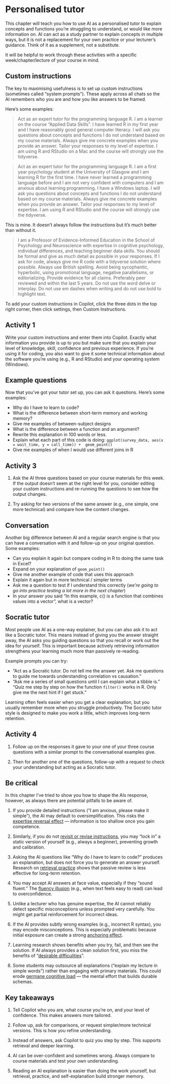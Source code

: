 
# Personalised tutor

This chapter will teach you how to use AI as a personalised tutor to explain concepts and functions you're struggling to understand, or would like more information on. AI can act as a study partner to explain concepts in multiple ways, but it is not a replacement for your own practice or your lecturer’s guidance. Think of it as a supplement, not a substitute.

It will be helpful to work through these activities with a specific week/chapter/lecture of your course in mind.

## Custom instructions

The key to maximising usefulness is to set up custom instructions (sometimes called “system prompts”). These apply across all chats so the AI remembers who you are and how you like answers to be framed. 

Here's some examples:

> Act as an expert tutor for the programming language R. I am a learner on  the course "Applied Data Skills". I have learned R in my first year and I have reasonably good general computer literacy. I will ask you questions about concepts and functions I do not understand based on my course materials. Always give me concrete examples when you provide an answer. Tailor your responses to my level of expertise. I am using R and RStudio on a Mac and the course will strongly use the tidyverse.

> Act as an expert tutor for the programming language R. I am a first year psychology student at the University of Glasgow and I am learning R for the first time. I have never learned a programming language before and I am not very confident with computers and I am anxious about learning programming. I have a Windows laptop. I will ask you questions about concepts and functions I do not understand based on my course materials. Always give me concrete examples when you provide an answer. Tailor your responses to my level of expertise. I am using R and RStudio and the course will strongly use the tidyverse.

This is mine. It doesn't always follow the instructions but it's much better than without it.

> I am a Professor of Evidence-Informed Education in the School of Psychology and Neuroscience with expertise in cognitive psychology, individual differences, and teaching beginner data skills. You should be formal and give as much detail as possible in your responses. If I ask for code, always give me R code with a tidyverse solution where possible. Always use British spelling. Avoid being sycophantic, hyperbolic, using promotional language, negative parallelisms, or editorializing. Provide evidence for all claims. Preferably peer reviewed and within the last 5 years. Do not use the word delve or interplay. Do not use em dashes when writing and do not use bold to highlight text.

To add your custom instructions in Copilot, click the three dots in the top right corner, then click settings, then Custom Instructions.

::: {.callout-note}
## Activity 1

Write your custom instructions and enter them into Copilot. Exactly what information you provide is up to you but make sure that you explain your level of knowledge, skill, confidence and previous experience. If you're using it for coding, you also want to give it some technical information about the software you're using (e.g., R and RStudio) and your operating system (Windows).
:::

## Example questions

Now that you've got your tutor set up, you can ask it questions. Here's some examples:

* Why do I have to learn to code?
* What is the difference between short-term memory and working memory?
* Give me examples of between-subject designs
* What is the difference between a function and an argument?
* Rewrite this explanation in 100 words or less.
* Explain what each part of this code is doing: `ggplot(survey_data, aes(x = wait_time, y = call_time)) +  geom_point()`
* Give me examples of when I would use different joins in R

::: {.callout-note}

## Activity 3

1. Ask the AI three questions based on your course materials for this week. If the output doesn't seem at the right level for you, consider editing your custom instructions and re-running the questions to see how the output changes. 

2. Try asking for two versions of the same answer (e.g., one simple, one more technical) and compare how the content changes.
:::

## Conversation

Another big difference between AI and a regular search engine is that you can have a conversation with it and follow-up on your original question. Some examples:

* Can you explain it again but compare coding in R to doing the same task in Excel?
* Expand on your explanation of `geom_point()`
* Give me another example of code that uses this approach
* Explain it again but in more technical / simpler terms 
* Ask me a question to test if I understand this correctly (*we're going to go into practice testing a lot more in the next chapter*)
* In your answer you said "In this example, c() is a function that combines values into a vector", what is a vector?

## Socratic tutor

Most people use AI as a one-way explainer, but you can also ask it to act like a Socratic tutor. This means instead of giving you the answer straight away, the AI asks you guiding questions so that you recall or work out the idea for yourself. This is important because actively retrieving information strengthens your learning much more than passively re-reading.

Example prompts you can try:

- “Act as a Socratic tutor. Do not tell me the answer yet. Ask me questions to guide me towards understanding correlation vs causation.”
- “Ask me a series of small questions until I can explain what a tibble is.”
“Quiz me step by step on how the function `filter()` works in R. Only give me the next hint if I get stuck.”

Learning often feels easier when you get a clear explanation, but you usually remember more when you struggle productively. The Socratic tutor style is designed to make you work a little, which improves long-term retention.

::: {.callout-note}

## Activity 4

1. Follow up on the responses it gave to your one of your three course questions with a similar prompt to the conversational examples give.

2. Then for another one of the questions, follow-up with a request to check your understanding but acting as a Socratic tutor.
:::

## Be critical

In this chapter I've tried to show you how to shape the AIs response, however, as always there are potential pitfalls to be aware of.

1. If you provide detailed instructions (“I am anxious, please make it simple”), the AI may default to oversimplification. This risks the [expertise reversal effect](https://en.wikipedia.org/wiki/Expertise_reversal_effect) — information is too shallow once you gain competence.

2. Similarly, if you do not [revisit or revise instructions](https://achemicalorthodoxy.co.uk/2019/10/02/guidance-fading-how-i-do-it/), you may “lock in” a static version of yourself (e.g., always a beginner), preventing growth and calibration.

3. Asking the AI questions like “Why do I have to learn to code?” produces an explanation, but does not force you to generate an answer yourself. Research on [retrieval practice](https://www.learningscientists.org/blog/2016/6/23-1) shows that passive review is less effective for long-term retention.

4. You may accept AI answers at face value, especially if they “sound fluent.” The [fluency illusion](https://sites.lafayette.edu/rothm/2015/04/08/the-fluency-illusion-and-a-better-way-to-study/) (e.g., when text feels easy to read) can lead to overconfidence.

5. Unlike a lecturer who has genuine expertise, the AI cannot reliably detect specific misconceptions unless prompted very carefully. You might get partial reinforcement for incorrect ideas.

6. If the AI provides subtly wrong examples (e.g., incorrect R syntax), you may encode misconceptions. This is especially problematic because initial exposure can create a strong [anchoring effect](https://www.simplypsychology.org/what-is-the-anchoring-bias.html).

7. Learning research shows benefits when you try, fail, and then see the solution. If AI always provides a clean solution first, you miss the benefits of "[desirable difficulities](https://www.learningscientists.org/blog/2017/7/16/weekly-digest-68)".

8. Some students may outsource all explanations (“explain my lecture in simple words”) rather than engaging with primary materials. This could erode [germane cognitive load](https://www.learningscientists.org/blog/2023/7/6) — the mental effort that builds durable schemas.

::: {.callout-tip}

## Key takeaways

1. Tell Copilot who you are, what course you’re on, and your level of confidence. This makes answers more tailored.

2. Follow up, ask for comparisons, or request simpler/more technical versions. This is how you refine understanding.

3. Instead of answers, ask Copilot to quiz you step by step. This supports retrieval and deeper learning.

4. AI can be over-confident and sometimes wrong. Always compare to course materials and test your own understanding.

5. Reading an AI explanation is easier than doing the work yourself, but retrieval, practice, and self-explanation build stronger memory.

:::



